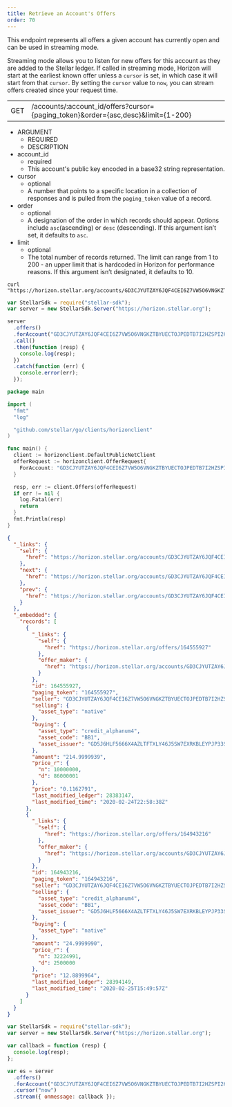```yaml
---
title: Retrieve an Account's Offers
order: 70
---
```



This endpoint represents all offers a given account has currently open and can be used in streaming mode.

Streaming mode allows you to listen for new offers for this account as they are added to the Stellar ledger. If called in streaming mode, Horizon will start at the earliest known offer unless a `cursor` is set, in which case it will start from that `cursor`. By setting the `cursor` value to `now`, you can stream offers created since your request time.

<Endpoint>

|  |  |
| --- | --- |
| GET | /accounts/:account_id/offers?cursor={paging_token}&order={asc,desc}&limit={1-200} |

</Endpoint>

<AttributeTable>

- ARGUMENT
  - REQUIRED
  - DESCRIPTION
- account_id
  - required
  - This account's public key encoded in a base32 string representation.
- cursor
  - optional
  - A number that points to a specific location in a collection of responses and is pulled from the `paging_token` value of a record.
- order
  - optional
  - A designation of the order in which records should appear. Options include `asc`(ascending) or `desc` (descending). If this argument isn’t set, it defaults to `asc`.
- limit
  - optional
  - The total number of records returned. The limit can range from 1 to 200 - an upper limit that is hardcoded in Horizon for performance reasons. If this argument isn’t designated, it defaults to 10.

</AttributeTable>

<CodeExample title="Example Request">

```curl
curl "https://horizon.stellar.org/accounts/GD3CJYUTZAY6JQF4CEI6Z7VW5O6VNGKZTBYUECTOJPEDTB7I2HZSPI2K/offers"
```

```js
var StellarSdk = require("stellar-sdk");
var server = new StellarSdk.Server("https://horizon.stellar.org");

server
  .offers()
  .forAccount("GD3CJYUTZAY6JQF4CEI6Z7VW5O6VNGKZTBYUECTOJPEDTB7I2HZSPI2K")
  .call()
  .then(function (resp) {
    console.log(resp);
  })
  .catch(function (err) {
    console.error(err);
  });
```

```go
package main

import (
  "fmt"
  "log"

  "github.com/stellar/go/clients/horizonclient"
)

func main() {
  client := horizonclient.DefaultPublicNetClient
  offerRequest := horizonclient.OfferRequest{
    ForAccount: "GD3CJYUTZAY6JQF4CEI6Z7VW5O6VNGKZTBYUECTOJPEDTB7I2HZSPI2K",
  }

  resp, err := client.Offers(offerRequest)
  if err != nil {
    log.Fatal(err)
    return
  }
  fmt.Println(resp)
}
```

</CodeExample>

<ExampleResponse title="Example Response">

```json
{
  "_links": {
    "self": {
      "href": "https://horizon.stellar.org/accounts/GD3CJYUTZAY6JQF4CEI6Z7VW5O6VNGKZTBYUECTOJPEDTB7I2HZSPI2K/offers?cursor=\u0026limit=10\u0026order=asc"
    },
    "next": {
      "href": "https://horizon.stellar.org/accounts/GD3CJYUTZAY6JQF4CEI6Z7VW5O6VNGKZTBYUECTOJPEDTB7I2HZSPI2K/offers?cursor=164943216\u0026limit=10\u0026order=asc"
    },
    "prev": {
      "href": "https://horizon.stellar.org/accounts/GD3CJYUTZAY6JQF4CEI6Z7VW5O6VNGKZTBYUECTOJPEDTB7I2HZSPI2K/offers?cursor=164555927\u0026limit=10\u0026order=desc"
    }
  },
  "_embedded": {
    "records": [
      {
        "_links": {
          "self": {
            "href": "https://horizon.stellar.org/offers/164555927"
          },
          "offer_maker": {
            "href": "https://horizon.stellar.org/accounts/GD3CJYUTZAY6JQF4CEI6Z7VW5O6VNGKZTBYUECTOJPEDTB7I2HZSPI2K"
          }
        },
        "id": 164555927,
        "paging_token": "164555927",
        "seller": "GD3CJYUTZAY6JQF4CEI6Z7VW5O6VNGKZTBYUECTOJPEDTB7I2HZSPI2K",
        "selling": {
          "asset_type": "native"
        },
        "buying": {
          "asset_type": "credit_alphanum4",
          "asset_code": "BB1",
          "asset_issuer": "GD5J6HLF5666X4AZLTFTXLY46J5SW7EXRKBLEYPJP33S33MXZGV6CWFN"
        },
        "amount": "214.9999939",
        "price_r": {
          "n": 10000000,
          "d": 86000001
        },
        "price": "0.1162791",
        "last_modified_ledger": 28383147,
        "last_modified_time": "2020-02-24T22:58:38Z"
      },
      {
        "_links": {
          "self": {
            "href": "https://horizon.stellar.org/offers/164943216"
          },
          "offer_maker": {
            "href": "https://horizon.stellar.org/accounts/GD3CJYUTZAY6JQF4CEI6Z7VW5O6VNGKZTBYUECTOJPEDTB7I2HZSPI2K"
          }
        },
        "id": 164943216,
        "paging_token": "164943216",
        "seller": "GD3CJYUTZAY6JQF4CEI6Z7VW5O6VNGKZTBYUECTOJPEDTB7I2HZSPI2K",
        "selling": {
          "asset_type": "credit_alphanum4",
          "asset_code": "BB1",
          "asset_issuer": "GD5J6HLF5666X4AZLTFTXLY46J5SW7EXRKBLEYPJP33S33MXZGV6CWFN"
        },
        "buying": {
          "asset_type": "native"
        },
        "amount": "24.9999990",
        "price_r": {
          "n": 32224991,
          "d": 2500000
        },
        "price": "12.8899964",
        "last_modified_ledger": 28394149,
        "last_modified_time": "2020-02-25T15:49:57Z"
      }
    ]
  }
}
```

</ExampleResponse>

<CodeExample title="JavaScript Streaming Example">

```js
var StellarSdk = require("stellar-sdk");
var server = new StellarSdk.Server("https://horizon.stellar.org");

var callback = function (resp) {
  console.log(resp);
};

var es = server
  .offers()
  .forAccount("GD3CJYUTZAY6JQF4CEI6Z7VW5O6VNGKZTBYUECTOJPEDTB7I2HZSPI2K")
  .cursor("now")
  .stream({ onmessage: callback });
```

</CodeExample>
